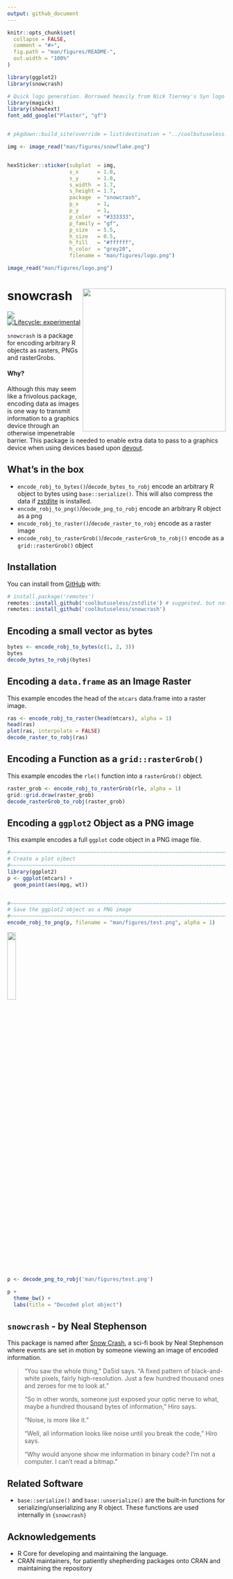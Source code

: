 ```yaml
---
output: github_document
---
```


<!-- README.md is generated from README.Rmd. Please edit that file -->

```r
knitr::opts_chunk$set(
  collapse = FALSE,
  comment = "#>",
  fig.path = "man/figures/README-",
  out.width = "100%"
)

library(ggplot2)
library(snowcrash)
```




```r
# Quick logo generation. Borrowed heavily from Nick Tierney's Syn logo process
library(magick)
library(showtext)
font_add_google("Plaster", "gf")


# pkgdown::build_site(override = list(destination = "../coolbutuseless.github.io/package/devout"))
```


```r
img <- image_read("man/figures/snowflake.png")


hexSticker::sticker(subplot  = img,
                    s_x      = 1.0,
                    s_y      = 1.0,
                    s_width  = 1.7,
                    s_height = 1.7,
                    package  = "snowcrash",
                    p_x      = 1,
                    p_y      = 1,
                    p_color  = "#333333",
                    p_family = "gf",
                    p_size   = 5.5,
                    h_size   = 0.5,
                    h_fill   = "#ffffff",
                    h_color  = "grey20",
                    filename = "man/figures/logo.png")

image_read("man/figures/logo.png")
```



# snowcrash   <img src="man/figures/logo.png" align="right" height=330/>

<!-- badges: start -->
![](https://img.shields.io/badge/cool-useless-green.svg)
[![Lifecycle: experimental](https://img.shields.io/badge/lifecycle-experimental-orange.svg)](https://www.tidyverse.org/lifecycle/#experimental)
<!-- badges: end -->

`snowcrash` is a package for encoding arbitrary R objects as rasters, PNGs 
and rasterGrobs.


#### Why?

Although this may seem like a frivolous package, encoding data as images is 
one way to transmit information to a graphics device through an otherwise impenetrable
barrier.  This package is needed to enable extra data to pass to a graphics
device when using devices based upon [devout](https://github.com/coolbutuseless/devout).


## What's in the box

* `encode_robj_to_bytes()`/`decode_bytes_to_robj` encode an arbitrary R object to bytes using `base::serialize()`.
  This will also compress the data if [zstdlite](https://github.com/coolbutuseless/zstdlite)
  is installed.
* `encode_robj_to_png()`/`decode_png_to_robj` encode an arbitrary R object as a png
* `encode_robj_to_raster()`/`decode_raster_to_robj` encode as a raster image
* `encode_robj_to_rasterGrob()`/`decode_rasterGrob_to_robj()` encode as a `grid::rasterGrob()` object

## Installation

You can install from [GitHub](https://github.com/coolbutuseless/snowcrash) with:

``` r
# install.package('remotes')
remotes::install_github('coolbutuseless/zstdlite') # suggested. but not mandatory.
remotes::install_github('coolbutuseless/snowcrash')
```


## Encoding a small vector as bytes

```r
bytes <- encode_robj_to_bytes(c(1, 2, 3))
bytes
decode_bytes_to_robj(bytes)
```



## Encoding a `data.frame` as an Image Raster

This example encodes the head of the `mtcars` data.frame into a raster image.

```r
ras <- encode_robj_to_raster(head(mtcars), alpha = 1)
head(ras)
plot(ras, interpolate = FALSE)
decode_raster_to_robj(ras)
```



## Encoding a Function as a `grid::rasterGrob()`

This example encodes the `rle()` function into a `rasterGrob()` object.

```r
raster_grob <- encode_robj_to_rasterGrob(rle, alpha = 1)
grid::grid.draw(raster_grob)
decode_rasterGrob_to_robj(raster_grob)
```


## Encoding a `ggplot2` Object as a PNG image

This example encodes a full `ggplot` code object in a PNG image file.

```r
#~~~~~~~~~~~~~~~~~~~~~~~~~~~~~~~~~~~~~~~~~~~~~~~~~~~~~~~~~~~~~~~~~~~~~~~~~~~~~
# Create a plot ojbect
#~~~~~~~~~~~~~~~~~~~~~~~~~~~~~~~~~~~~~~~~~~~~~~~~~~~~~~~~~~~~~~~~~~~~~~~~~~~~~
library(ggplot2)
p <- ggplot(mtcars) + 
  geom_point(aes(mpg, wt))


#~~~~~~~~~~~~~~~~~~~~~~~~~~~~~~~~~~~~~~~~~~~~~~~~~~~~~~~~~~~~~~~~~~~~~~~~~~~~~
# Save the ggplot2 object as a PNG image
#~~~~~~~~~~~~~~~~~~~~~~~~~~~~~~~~~~~~~~~~~~~~~~~~~~~~~~~~~~~~~~~~~~~~~~~~~~~~~
encode_robj_to_png(p, filename = "man/figures/test.png", alpha = 1)
```

<img src="man/figures/test.png" width="20%" style="image-rendering: pixelated;" />


```r
p <- decode_png_to_robj('man/figures/test.png') 

p + 
  theme_bw() + 
  labs(title = "Decoded plot object")
```



## `snowcrash` - by Neal Stephenson

This package is named after [Snow Crash](https://en.wikipedia.org/wiki/Snow_Crash),
a sci-fi book by Neal Stephenson where events are set in motion by someone viewing an image 
of encoded information. 

> "You saw the whole thing," Da5id says. "A fixed pattern of black-and-white pixels, fairly high-resolution. Just a few hundred thousand ones and zeroes for me to look at."
>
> "So in other words, someone just exposed your optic nerve to what, maybe a hundred thousand bytes of information," Hiro says.
>
> "Noise, is more like it."
>
> "Well, all information looks like noise until you break the code," Hiro says.
>
> "Why would anyone show me information in binary code? I'm not a computer. I can't read a bitmap."


## Related Software

* `base::serialize()` and `base::unserialize()` are the built-in functions for
serializing/unserializing any R object.  These functions are used internally
in `{snowcrash}`




## Acknowledgements

* R Core for developing and maintaining the language.
* CRAN maintainers, for patiently shepherding packages onto CRAN and maintaining
  the repository
